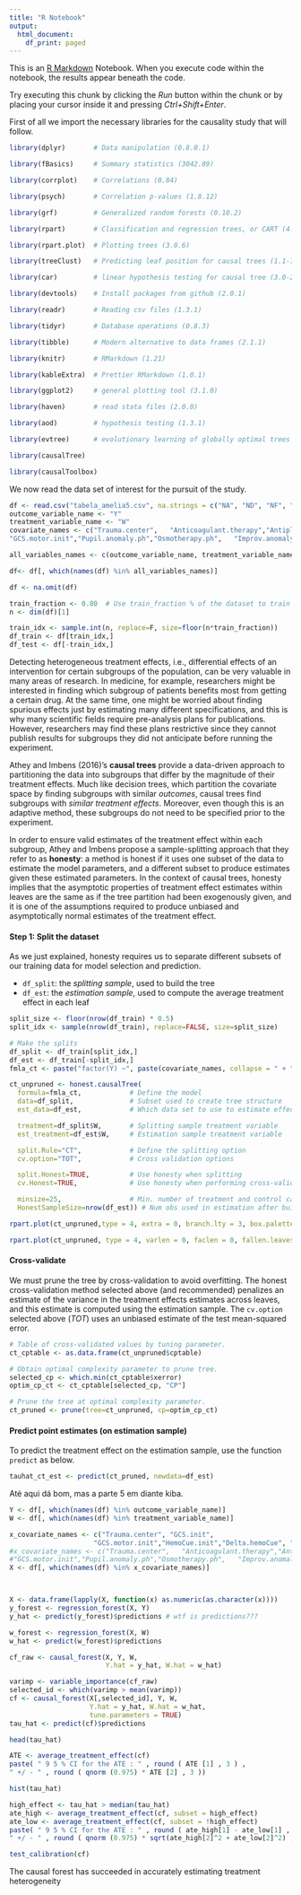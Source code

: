 ```yaml
---
title: "R Notebook"
output:
  html_document:
    df_print: paged
---
```


This is an [R Markdown](http://rmarkdown.rstudio.com) Notebook. When you execute code within the notebook, the results appear beneath the code. 

Try executing this chunk by clicking the *Run* button within the chunk or by placing your cursor inside it and pressing *Ctrl+Shift+Enter*. 


First of all we import the necessary libraries for the causality study that will follow.

```r
library(dplyr)       # Data manipulation (0.8.0.1)

library(fBasics)     # Summary statistics (3042.89)

library(corrplot)    # Correlations (0.84)

library(psych)       # Correlation p-values (1.8.12)

library(grf)         # Generalized random forests (0.10.2)

library(rpart)       # Classification and regression trees, or CART (4.1-13)

library(rpart.plot)  # Plotting trees (3.0.6)

library(treeClust)   # Predicting leaf position for causal trees (1.1-7)

library(car)         # linear hypothesis testing for causal tree (3.0-2)

library(devtools)    # Install packages from github (2.0.1)

library(readr)       # Reading csv files (1.3.1)

library(tidyr)       # Database operations (0.8.3)

library(tibble)      # Modern alternative to data frames (2.1.1)

library(knitr)       # RMarkdown (1.21)

library(kableExtra)  # Prettier RMarkdown (1.0.1)

library(ggplot2)     # general plotting tool (3.1.0)

library(haven)       # read stata files (2.0.0)

library(aod)         # hypothesis testing (1.3.1)

library(evtree)      # evolutionary learning of globally optimal trees (1.0-7)

library(causalTree)

library(causalToolbox)
```

We now read the data set of interest for the pursuit of the study.

```r
df <- read.csv("tabela_amelia5.csv", na.strings = c("NA", "ND", "NF", "NR","")  )
outcome_variable_name <- "Y"
treatment_variable_name <- "W"
covariate_names <- c("Trauma.center",   "Anticoagulant.therapy","Antiplatelet.therapy", "GCS.init",
"GCS.motor.init","Pupil.anomaly.ph","Osmotherapy.ph",   "Improv.anomaly.osmo","Cardiac.arrest.ph","SBP.ph","DBP.ph",      "HR.ph",  "SBP.ph.min",   "DBP.ph.min",   "HR.ph.max",    "Cristalloid.volume",   "Colloid.volume","HemoCue.init","Delta.hemoCue","Vasopressor.therapy",  "SpO2.ph.min",  "Medcare.time.ph",  "GCS",  "GCS.motor",    "Pupil.anomaly",    "TCD.PI.max",   "FiO2", "Neurosurgery.day0",    "IGS.II",   "Temperature.min",  "W",    "TBI",  "Osmotherapy",  "IICP", "EVD",  "Decompressive.craniectomy",    "Y",    "AIS.head", "AIS.face", "AIS.external", "ISS",  "Shock.index.ph",   "Delta.shock.index")
```


```r
all_variables_names <- c(outcome_variable_name, treatment_variable_name, covariate_names)

df<- df[, which(names(df) %in% all_variables_names)]

df <- na.omit(df)

train_fraction <- 0.80  # Use train_fraction % of the dataset to train our models
n <- dim(df)[1]

train_idx <- sample.int(n, replace=F, size=floor(n*train_fraction))
df_train <- df[train_idx,]
df_test <- df[-train_idx,]

```

Detecting heterogeneous treatment effects, i.e., differential effects of an intervention for certain subgroups of the population, can be very valuable in many areas of research. In medicine, for example, researchers might be interested in finding which subgroup of patients benefits most from getting a certain drug. At the same time, one might be worried about finding spurious effects just by estimating many different specifications, and this is why many scientific fields require pre-analysis plans for publications. However, researchers may find these plans restrictive since they cannot publish results for subgroups they did not anticipate before running the experiment.

Athey and Imbens (2016)'s **causal trees** provide a data-driven approach to partitioning the data into subgroups that differ by the magnitude of their treatment effects. Much like decision trees, which partition the covariate space by finding subgroups with similar *outcomes*, causal trees find subgroups with *similar treatment effects*. Moreover, even though this is an adaptive method, these subgroups do not need to be specified prior to the experiment.

In order to ensure valid estimates of the treatment effect within each subgroup, Athey and Imbens propose a sample-splitting approach that they refer to as **honesty**: a method is honest if it uses one subset of the data to estimate the model parameters, and a different subset to produce estimates given these estimated parameters. In the context of causal trees, honesty implies that the asymptotic properties of treatment effect estimates within leaves are the same as if the tree partition had been exogenously given, and it is one of the assumptions required to produce unbiased and asymptotically normal estimates of the treatment effect.

#### Step 1: Split the dataset

As we just explained, honesty requires us to separate different subsets of our training data for model selection and prediction.

+ `df_split`: the *splitting sample*, used to build the tree
+ `df_est`: the *estimation sample*, used to compute the average treatment effect in each leaf

```r
split_size <- floor(nrow(df_train) * 0.5)
split_idx <- sample(nrow(df_train), replace=FALSE, size=split_size)

# Make the splits
df_split <- df_train[split_idx,]
df_est <- df_train[-split_idx,]
fmla_ct <- paste("factor(Y) ~", paste(covariate_names, collapse = " + "))

ct_unpruned <- honest.causalTree(
  formula=fmla_ct,            # Define the model
  data=df_split,              # Subset used to create tree structure
  est_data=df_est,            # Which data set to use to estimate effects

  treatment=df_split$W,       # Splitting sample treatment variable
  est_treatment=df_est$W,     # Estimation sample treatment variable

  split.Rule="CT",            # Define the splitting option
  cv.option="TOT",            # Cross validation options

  split.Honest=TRUE,          # Use honesty when splitting
  cv.Honest=TRUE,             # Use honesty when performing cross-validation

  minsize=25,                 # Min. number of treatment and control cases in each leaf
  HonestSampleSize=nrow(df_est)) # Num obs used in estimation after building the tree
```


```r
rpart.plot(ct_unpruned,type = 4, extra = 0, branch.lty = 3, box.palette = "RdYlGn")

rpart.plot(ct_unpruned, type = 4, varlen = 0, faclen = 0, fallen.leaves = TRUE)
```

#### Cross-validate

We must prune the tree by cross-validation to avoid overfitting. The honest cross-validation method selected above (and recommended) penalizes an estimate of the variance in the treatment effects estimates across leaves, and this estimate is computed using the estimation sample. The `cv.option` selected above ($TOT$) uses an unbiased estimate of the test mean-squared error.


```r
# Table of cross-validated values by tuning parameter.
ct_cptable <- as.data.frame(ct_unpruned$cptable)

# Obtain optimal complexity parameter to prune tree.
selected_cp <- which.min(ct_cptable$xerror)
optim_cp_ct <- ct_cptable[selected_cp, "CP"]

# Prune the tree at optimal complexity parameter.
ct_pruned <- prune(tree=ct_unpruned, cp=optim_cp_ct)
```


#### Predict point estimates (on estimation sample)

To predict the treatment effect on the estimation sample, use the function `predict` as below.
```r
tauhat_ct_est <- predict(ct_pruned, newdata=df_est)
```

Até aqui dá bom, mas a parte 5 em diante kiba.


```r
Y <- df[, which(names(df) %in% outcome_variable_name)]
W <- df[, which(names(df) %in% treatment_variable_name)]

x_covariate_names <- c("Trauma.center", "GCS.init",
                     "GCS.motor.init","HemoCue.init","Delta.hemoCue", "Delta.shock.index", "ISS")
#x_covariate_names <- c("Trauma.center",   "Anticoagulant.therapy","Antiplatelet.therapy", "GCS.init",
#"GCS.motor.init","Pupil.anomaly.ph","Osmotherapy.ph",   "Improv.anomaly.osmo","Cardiac.arrest.ph","SBP.ph","DBP.ph",      "HR.ph",  "SBP.ph.min",   "DBP.ph.min",   "HR.ph.max",    "Cristalloid.volume",   "Colloid.volume","HemoCue.init","Delta.hemoCue","Vasopressor.therapy",  "SpO2.ph.min",  "Medcare.time.ph",  "GCS",  "GCS.motor",    "Pupil.anomaly",    "TCD.PI.max",   "FiO2", "Neurosurgery.day0",    "IGS.II",   "Temperature.min",  "W",    "TBI",  "Osmotherapy",  "IICP", "EVD",  "Decompressive.craniectomy",    "Y",    "AIS.head", "AIS.face", "AIS.external", "ISS",  "Shock.index.ph",   "Delta.shock.index")
X <- df[, which(names(df) %in% x_covariate_names)]



X <- data.frame(lapply(X, function(x) as.numeric(as.character(x))))
y_forest <- regression_forest(X, Y)
y_hat <- predict(y_forest)$predictions # wtf is predictions???

w_forest <- regression_forest(X, W)
w_hat <- predict(w_forest)$predictions

cf_raw <- causal_forest(X, Y, W,
                        Y.hat = y_hat, W.hat = w_hat)

varimp <- variable_importance(cf_raw)
selected_id <- which(varimp > mean(varimp))
cf <- causal_forest(X[,selected_id], Y, W,
                    Y.hat = y_hat, W.hat = w_hat,
                    tune.parameters = TRUE)
tau_hat <- predict(cf)$predictions

head(tau_hat)
```


```r
ATE <- average_treatment_effect(cf)
paste( " 9 5 % CI for the ATE : " , round ( ATE [1] , 3 ) ,
" +/ - " , round ( qnorm (0.975) * ATE [2] , 3 ))
```




```r
hist(tau_hat)
```


```r
high_effect <- tau_hat > median(tau_hat)
ate_high <- average_treatment_effect(cf, subset = high_effect)
ate_low <- average_treatment_effect(cf, subset = !high_effect)
paste( " 9 5 % CI for the ATE : " , round ( ate_high[1] - ate_low[1] , 3 ) ,
" +/ - " , round ( qnorm (0.975) * sqrt(ate_high[2]^2 + ate_low[2]^2) , 3 ))

```
```r
test_calibration(cf)
```

The causal forest has succeeded in accurately estimating treatment heterogeneity
